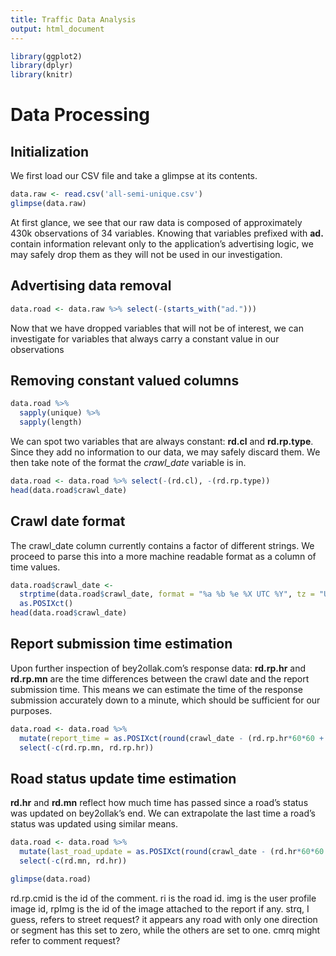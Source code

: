 ```yaml
---
title: Traffic Data Analysis
output: html_document
---
```


```r
library(ggplot2)
library(dplyr)
library(knitr)
```

# Data Processing

## Initialization

We first load our CSV file and take a glimpse at its contents.

```r
data.raw <- read.csv('all-semi-unique.csv')
glimpse(data.raw)
```

At first glance, we see that our raw data is composed of approximately 430k observations of 34 variables. Knowing that variables prefixed with **ad.** contain information relevant only to the application's advertising logic, we may safely drop them as they will not be used in our investigation.

## Advertising data removal

```r
data.road <- data.raw %>% select(-(starts_with("ad.")))
```

Now that we have dropped variables that will not be of interest, we can investigate for variables that always carry a constant value in our observations

## Removing constant valued columns

```r
data.road %>%
  sapply(unique) %>%
  sapply(length)
```

We can spot two variables that are always constant: **rd.cl** and **rd.rp.type**. Since they add no information to our data, we may safely discard them. We then take note of the format the *crawl_date* variable is in.

```r
data.road <- data.road %>% select(-(rd.cl), -(rd.rp.type))
head(data.road$crawl_date)
```

## Crawl date format

The crawl_date column currently contains a factor of different strings. We proceed to parse this into a more machine readable format as a column of time values.

```r
data.road$crawl_date <- 
  strptime(data.road$crawl_date, format = "%a %b %e %X UTC %Y", tz = "UTC") %>% 
  as.POSIXct()
head(data.road$crawl_date)
```

## Report submission time estimation

Upon further inspection of bey2ollak.com's response data: **rd.rp.hr** and **rd.rp.mn** are the time differences between the crawl date and the report submission time. This means we can estimate the time of the response submission accurately down to a minute, which should be sufficient for our purposes. 

```r
data.road <- data.road %>%
  mutate(report_time = as.POSIXct(round(crawl_date - (rd.rp.hr*60*60 + rd.rp.mn*60), "mins"))) %>%
  select(-c(rd.rp.mn, rd.rp.hr))
```

## Road status update time estimation

**rd.hr** and **rd.mn** reflect how much time has passed since a road's status was updated on bey2ollak's end. We can extrapolate the last time a road's status was updated using similar means.

```r
data.road <- data.road %>%
  mutate(last_road_update = as.POSIXct(round(crawl_date - (rd.hr*60*60 + rd.mn*60), "mins"))) %>%
  select(-c(rd.mn, rd.hr))
```


```r
glimpse(data.road)
```

rd.rp.cmid is the id of the comment. ri is the road id. img is the user profile image id, rpImg is the id of the image attached to the report if any. strq, I guess, refers to street request? it appears any road with only one direction or segment has this set to zero, while the others are set to one. cmrq might refer to comment request?